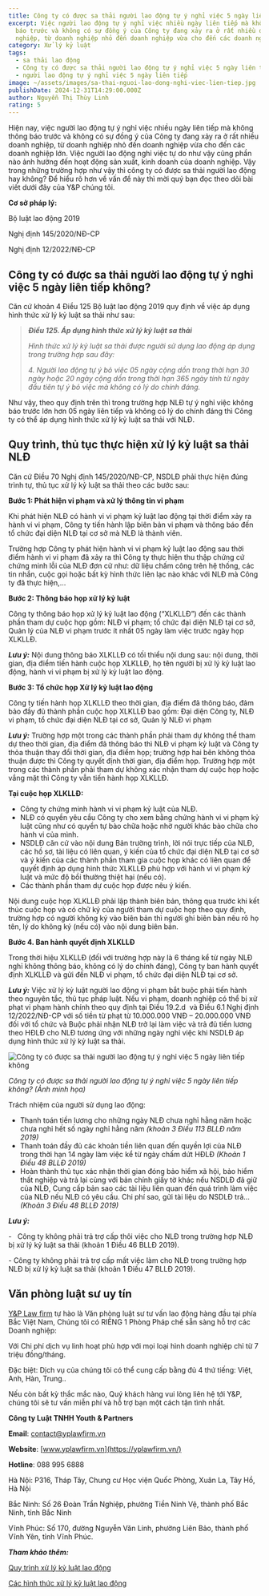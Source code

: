 ```yaml
---
title: Công ty có được sa thải người lao động tự ý nghỉ việc 5 ngày liên tiếp không?
excerpt: Việc người lao động tự ý nghỉ việc nhiều ngày liên tiếp mà không thông
  báo trước và không có sự đồng ý của Công ty đang xảy ra ở rất nhiều doanh
  nghiệp, từ doanh nghiệp nhỏ đến doanh nghiệp vừa cho đến các doanh nghiệp lớn.
category: Xử lý kỷ luật
tags:
  - sa thải lao động
  - Công ty có được sa thải người lao động tự ý nghỉ việc 5 ngày liên tiếp không
  - người lao động tự ý nghỉ việc 5 ngày liên tiếp
image: ~/assets/images/sa-thai-nguoi-lao-dong-nghi-viec-lien-tiep.jpg
publishDate: 2024-12-31T14:29:00.000Z
author: Nguyễn Thị Thùy Linh
rating: 5
---
```

Hiện nay, việc người lao động tự ý nghỉ việc nhiều ngày liên tiếp mà không thông báo trước và không có sự đồng ý của Công ty đang xảy ra ở rất nhiều doanh nghiệp, từ doanh nghiệp nhỏ đến doanh nghiệp vừa cho đến các doanh nghiệp lớn. Việc người lao động nghỉ việc tự do như vậy cũng phần nào ảnh hưởng đến hoạt động sản xuất, kinh doanh của doanh nghiệp. Vậy trong những trường hợp như vậy thì công ty có được sa thải người lao động hay không? Để hiểu rõ hơn về vấn đề này thì mời quý bạn đọc theo dõi bài viết dưới đây của Y&P chúng tôi.

**Cơ sở pháp lý:**

Bộ luật lao động 2019

Nghị định 145/2020/NĐ-CP

Nghị định 12/2022/NĐ-CP

## Công ty có được sa thải người lao động tự ý nghỉ việc 5 ngày liên tiếp không?

Căn cứ khoản 4 Điều 125 Bộ luật lao động 2019 quy định về việc áp dụng hình thức xử lý kỷ luật sa thải như sau:

> ***Điều 125. Áp dụng hình thức xử lý kỷ luật sa thải***
>
> *Hình thức xử lý kỷ luật sa thải được người sử dụng lao động áp dụng trong trường hợp sau đây:*
>
> *4. Người lao động tự ý bỏ việc 05 ngày cộng dồn trong thời hạn 30 ngày hoặc 20 ngày cộng dồn trong thời hạn 365 ngày tính từ ngày đầu tiên tự ý bỏ việc mà không có lý do chính đáng.*

Như vậy, theo quy định trên thì trong trường hợp NLĐ tự ý nghỉ việc không báo trước lớn hơn 05 ngày liên tiếp và không có lý do chính đáng thì Công ty có thể áp dụng hình thức xử lý kỷ luật sa thải với NLĐ.

## Quy trình, thủ tục thực hiện xử lý kỷ luật sa thải NLĐ

Căn cứ Điều 70 Nghị định 145/2020/NĐ-CP, NSDLĐ phải thực hiện đúng trình tự, thủ tục xử lý kỷ luật sa thải theo các bước sau:

**Bước 1: Phát hiện vi phạm và xử lý thông tin vi phạm**

Khi phát hiện NLĐ có hành vi vi phạm kỷ luật lao động tại thời điểm xảy ra hành vi vi phạm, Công ty tiến hành lập biên bản vi phạm và thông báo đến tổ chức đại diện NLĐ tại cơ sở mà NLĐ là thành viên.

Trường hợp Công ty phát hiện hành vi vi phạm kỷ luật lao động sau thời điểm hành vi vi phạm đã xảy ra thì Công ty thực hiện thu thập chứng cứ chứng minh lỗi của NLĐ đơn cử như: dữ liệu chấm công trên hệ thống, các tin nhắn, cuộc gọi hoặc bất kỳ hình thức liên lạc nào khác với NLĐ mà Công ty đã thực hiện,…

**Bước 2: Thông báo họp xử lý kỷ luật**

Công ty thông báo họp xử lý kỷ luật lao động (“XLKLLĐ”) đến các thành phần tham dự cuộc họp gồm: NLĐ vi phạm; tổ chức đại diện NLĐ tại cơ sở, Quản lý của NLĐ vi phạm trước ít nhất 05 ngày làm việc trước ngày họp XLKLLĐ.

***Lưu ý:*** Nội dung thông báo XLKLLĐ có tối thiểu nội dung sau: nội dung, thời gian, địa điểm tiến hành cuộc họp XLKLLĐ, họ tên người bị xử lý kỷ luật lao động, hành vi vi phạm bị xử lý kỷ luật lao động.

**Bước 3: Tổ chức họp Xử lý kỷ luật lao động**

Công ty tiến hành họp XLKLLĐ theo thời gian, địa điểm đã thông báo, đảm bảo đầy đủ thành phần cuộc họp XLKLLĐ bao gồm: Đại diện Công ty, NLĐ vi phạm, tổ chức đại diện NLĐ tại cơ sở, Quản lý NLĐ vi phạm

***Lưu ý:*** Trường hợp một trong các thành phần phải tham dự không thể tham dự theo thời gian, địa điểm đã thông báo thì NLĐ vi phạm kỷ luật và Công ty thỏa thuận thay đổi thời gian, địa điểm họp; trường hợp hai bên không thỏa thuận được thì Công ty quyết định thời gian, địa điểm họp. Trường hợp một trong các thành phần phải tham dự không xác nhận tham dự cuộc họp hoặc vắng mặt thì Công ty vẫn tiến hành họp XLKLLĐ.

**Tại cuộc họp XLKLLĐ:**

* Công ty chứng minh hành vi vi phạm kỷ luật của NLĐ.
* NLĐ có quyền yêu cầu Công ty cho xem bằng chứng hành vi vi phạm kỷ luật cũng như có quyền tự bào chữa hoặc nhờ người khác bào chữa cho hành vi của mình.
* NSDLĐ căn cứ vào nội dung Bản trường trình, lời nói trực tiếp của NLĐ, các hồ sơ, tài liệu có liên quan, ý kiến của tổ chức đại diện NLĐ tại cơ sở và ý kiến của các thành phần tham gia cuộc họp khác có liên quan để quyết định áp dụng hình thức XLKLLĐ phù hợp với hành vi vi phạm kỷ luật và mức độ bồi thường thiệt hại (nếu có).
* Các thành phần tham dự cuộc họp được nêu ý kiến.

Nội dung cuộc họp XLKLLĐ phải lập thành biên bản, thông qua trước khi kết thúc cuộc họp và có chữ ký của người tham dự cuộc họp theo quy định, trường hợp có người không ký vào biên bản thì người ghi biên bản nêu rõ họ tên, lý do không ký (nếu có) vào nội dung biên bản.

**Bước 4. Ban hành quyết định XLKLLĐ**

Trong thời hiệu XLKLLĐ (đối với trường hợp này là 6 tháng kể từ ngày NLĐ nghỉ không thông báo, không có lý do chính đáng), Công ty ban hành quyết định XLKLLĐ và gửi đến NLĐ vi phạm, tổ chức đại diện NLĐ tại cơ sở.

***Lưu ý:*** Việc xử lý kỷ luật người lao động vi phạm bắt buộc phải tiến hành theo nguyên tắc, thủ tục pháp luật. Nếu vi phạm, doanh nghiệp có thể bị xử phạt vi phạm hành chính theo quy định tại Điều 19.2.d  và Điều 6.1 Nghị định 12/2022/NĐ-CP với số tiền từ phạt từ 10.000.000 VNĐ – 20.000.000 VNĐ đối với tổ chức và Buộc phải nhận NLĐ trở lại làm việc và trả đủ tiền lương theo HĐLĐ cho NLĐ tương ứng với những ngày nghỉ việc khi NSDLĐ áp dụng hình thức xử lý kỷ luật sa thải.

![Công ty có được sa thải người lao động tự ý nghỉ việc 5 ngày liên tiếp không](~/assets/images/sa-thai-nguoi-lao-dong-tu-y-nghi-viec.jpg "Công ty có được sa thải người lao động tự ý nghỉ việc 5 ngày liên tiếp không")

*Công ty có được sa thải người lao động tự ý nghỉ việc 5 ngày liên tiếp không? (Ảnh minh họa)*

Trách nhiệm của người sử dụng lao động:

* Thanh toán tiền lương cho những ngày NLĐ chưa nghỉ hằng năm hoặc chưa nghỉ hết số ngày nghỉ hằng năm *(khoản 3 Điều 113 BLLĐ năm 2019)*
* Thanh toán đầy đủ các khoản tiền liên quan đến quyền lợi của NLĐ trong thời hạn 14 ngày làm việc kể từ ngày chấm dứt HĐLĐ *(Khoản 1 Điều 48 BLLĐ 2019)*
* Hoàn thành thủ tục xác nhận thời gian đóng bảo hiểm xã hội, bảo hiểm thất nghiệp và trả lại cùng với bản chính giấy tờ khác nếu NSDLĐ đã giữ của NLĐ, Cung cấp bản sao các tài liệu liên quan đến quá trình làm việc của NLĐ nếu NLĐ có yêu cầu. Chi phí sao, gửi tài liệu do NSDLĐ trả… *(Khoản 3 Điều 48 BLLĐ 2019)*

***Lưu ý:***

\-   	Công ty không phải trả trợ cấp thôi việc cho NLĐ trong trường hợp NLĐ bị xử lý kỷ luật sa thải (khoản 1 Điều 46 BLLĐ 2019).

\-	 Công ty không phải trả trợ cấp mất việc làm cho NLĐ trong trường hợp NLĐ bị xử lý kỷ luật sa thải (khoản 1 Điều 47 BLLĐ 2019).

## Văn phòng luật sư uy tín

[Y&P Law firm](https://yplawfirm.vn/) tự hào là Văn phòng luật sư tư vấn lao động hàng đầu tại phía Bắc Việt Nam, Chúng tôi có RIÊNG 1 Phòng Pháp chế sẵn sàng hỗ trợ các Doanh nghiệp:

Với Chi phí dịch vụ linh hoạt phù hợp với mọi loại hình doanh nghiệp chỉ từ 7 triệu đồng/tháng.

Đặc biệt: Dịch vụ của chúng tôi có thể cung cấp bằng đủ 4 thứ tiếng: Việt, Anh, Hàn, Trung..

Nếu còn bất kỳ thắc mắc nào, Quý khách hàng vui lòng liên hệ tới Y&P, chúng tôi sẽ tư vấn miễn phí và hỗ trợ bạn một cách tận tình nhất.

**Công ty Luật TNHH Youth & Partners**

**Email**: contact@yplawfirm.vn

**Website**: [www.yplawfirm.vn](https://yplawfirm.vn/)

**Hotline**: 088 995 6888

Hà Nội: P316, Tháp Tây, Chung cư Học viện Quốc Phòng, Xuân La, Tây Hồ, Hà Nội

Bắc Ninh: Số 26 Đoàn Trần Nghiệp, phường Tiền Ninh Vệ, thành phố Bắc Ninh, tỉnh Bắc Ninh

Vĩnh Phúc: Số 170, đường Nguyễn Văn Linh, phường Liên Bảo, thành phố Vĩnh Yên, tỉnh Vĩnh Phúc.

***Tham khảo thêm:***

[Quy trình xử lý kỷ luật lao động](https://yplawfirm.vn/lao-dong/quy-trinh-xu-ly-ky-luat-lao-dong)

[Các hình thức xử lý kỷ luật lao động](https://yplawfirm.vn/lao-dong/cac-hinh-thuc-xu-ly-ky-luat-lao-dong)
